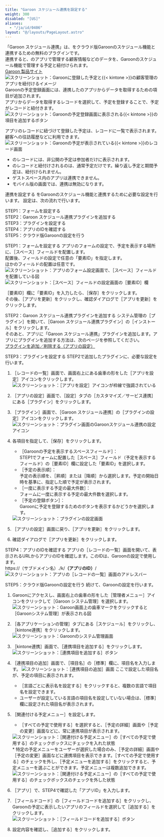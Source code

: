 ```yaml
---
title: "Garoon スケジュール連携を設定する"
weight: 300
disabled: "[US]"
aliases:
  - "/ja/id/0406"
layout: "@/layouts/PageLayout.astro"
---
```




「Garoon スケジュール連携」は、<Kintone />をクラウド版Garoonのスケジュール機能と連携するための無料のプラグインです。  
連携すると、<Kintone />のアプリで管理する顧客情報などのデータを、Garoonのスケジュール機能で管理する予定と紐付けられます。  
[Garoon 製品サイト](https://garoon.cybozu.co.jp/)
<Img src="/k/kintone/img-ja/garoon_schuedule_plugin1.png" alt="スクリーンショット：Garoonに登録した予定と{{&lt; kintone &gt;}}の顧客管理のアプリを紐付けるイメージ" />  
Garoonの予定登録画面には、連携した<Kintone />のアプリからデータを取得するための項目が追加されます。  
アプリからデータを取得するレコードを選択して、予定を登録することで、予定がレコードと紐付きます。
<Img src="/k/kintone/img-ja/garoon_schedule_plugin02.png" alt="スクリーンショット：Garoonの予定登録画面に表示される{{&lt; kintone &gt;}}の項目を追加するボタン" />

アプリのレコードに紐づけて登録した予定は、レコードに一覧で表示されます。  
顧客への往訪履歴などに利用できます。
<Img src="/k/kintone/img-ja/garoon_schuedule_plugin3.png" alt="スクリーンショット：Garoonの予定が表示されている{{&lt; kintone &gt;}}のレコード画面" />

<Note>

* <Kintone />のレコードには、非公開の予定は参加者だけに表示されます。
* <Kintone />のレコードと紐付けされるのは、通常予定だけです。繰り返し予定と期間予定は、紐付けられません。
* ゲストスペース内のアプリは連携できません。
* モバイル版の画面では、連携は無効になります。

</Note>

<Heading id="add_plugin_garoon_schedule_plugin_10">連携を設定する</Heading>
<Kintone />をGaroonのスケジュール機能と連携するために必要な設定を行います。
設定は、次の流れで行います。

STEP1：フォームを設定する  
STEP2：Garoon スケジュール連携プラグインを追加する  
STEP3：プラグインを設定する  
STEP4：アプリのIDを確認する  
STEP5：クラウド版Garoonの設定を行う

<Heading level={3} id="add_plugin_garoon_schedule_plugin_1010">STEP1：フォームを設定する</Heading>
アプリのフォームの設定で、予定を表示する場所に、<Wovn>［スペース］</Wovn>フィールドを配置します。  
配置後、フィールドの設定で任意の「要素ID」を指定します。<Wovn></Wovn>  
ほかのフィールドの配置は任意です。
<Img src="/k/kintone/img-ja/garoon_schuedule_plugin4.png" alt="スクリーンショット：アプリのフォーム設定画面で、［スペース］フィールドを配置している図" />
<Img src="/k/kintone/img-ja/garoon_schuedule_plugin5.png" alt="スクリーンショット：［スペース］フィールドの設定画面の［要素ID］欄" />

<Wovn>［要素ID］</Wovn>欄に「要素ID」を入力したら、<Wovn>［保存］</Wovn>をクリックします。  
その後、<Wovn>［アプリを更新］</Wovn>をクリックし、確認ダイアログで<Wovn>［アプリを更新］</Wovn>をクリックします。

<Heading level={3} id="add_plugin_garoon_schedule_plugin_1020">STEP2：Garoon スケジュール連携プラグインを追加する</Heading>
<Kintone />システム管理の<Wovn>［プラグイン］</Wovn>を開いて、<Wovn>［Garoon スケジュール連携プラグイン］</Wovn>の<Wovn>［インストール］</Wovn>をクリックします。  
そのあと、アプリに「Garoon スケジュール連携」プラグインを追加します。<Wovn></Wovn>アプリにプラグインを追加する方法は、次のページを参照してください。  
[プラグインを追加／削除する（アプリの設定）](/k/ja/id/040566.html)

<Heading level={3} id="add_plugin_garoon_schedule_plugin_1030">STEP3：プラグインを設定する</Heading>
STEP2で追加したプラグインに、必要な設定を行います。

1. <Wovn>［レコードの一覧］</Wovn>画面で、画面右上にある歯車の形をした<Wovn>［アプリを設定］</Wovn>アイコンをクリックします。  
   <Img src="/k/kintone/img/settings_shortcut_icon.png" alt="スクリーンショット：［アプリを設定］アイコンが枠線で強調されている" />

1. <Wovn>［アプリの設定］</Wovn>画面で、<Wovn>［設定］</Wovn>タブの<Wovn>［カスタマイズ／サービス連携］</Wovn>にある<Wovn>［プラグイン］</Wovn>をクリックします。

1. <Wovn>［プラグイン］</Wovn>画面で、<Wovn>［Garoon スケジュール連携］</Wovn>の<Wovn>［プラグインの設定］</Wovn>アイコンをクリックします。
   <Img src="/k/kintone/img-ja/garoon_schedule_plugin17.png" alt="スクリーンショット：プラグイン画面のGaroonスケジュール連携の設定アイコン" />

1. 各項目を指定して、<Wovn>［保存］</Wovn>をクリックします。

    * <Wovn>［Garoonの予定を表示するスペースフィールド］</Wovn>：  
      STEP1でフォームに配置した<Wovn>［スペース］</Wovn>フィールド（予定を表示するフィールド）の<Wovn>［要素ID］</Wovn>欄に設定した「要素ID」を選択します。
    * <Wovn>［予定の表示順］</Wovn>：  
      予定の表示順を、<Wovn>［昇順］</Wovn>または<Wovn>［降順］</Wovn>から選択します。予定の開始日時を基準に、指定した順で予定が表示されます。
    * <Wovn>［一度に表示する予定の最大件数］</Wovn>：  
      フォームに一度に表示する予定の最大件数を選択します。
    * <Wovn>［予定の登録ボタン］</Wovn>：  
      Garoonに予定を登録するためのボタンを表示するかどうかを選択します。
    <Img src="/k/kintone/img-ja/garoon_schuedule_plugin7.png" alt="スクリーンショット：プラグインの設定画面" />

1. <Wovn>［アプリの設定］</Wovn>画面に戻り、<Wovn>［アプリを更新］</Wovn>をクリックします。

1. 確認ダイアログで<Wovn>［アプリを更新］</Wovn>をクリックします。

<Heading level={3} id="add_plugin_garoon_schedule_plugin_1040">STEP4：アプリのIDを確認する</Heading>
アプリの<Wovn>［レコードの一覧］</Wovn>画面を開いて、表示されるURLからアプリのIDを確認します。このIDは、Garoonの設定で使用します。  
https://（サブドメイン名）.<CybozuCom />/k/**（アプリのID）**/
<Img src="/k/kintone/img-ja/garoon_schedule_plugin08.png" alt="スクリーンショット：アプリの［レコードの一覧］画面のアドレスバー" />

<Heading level={3} id="add_plugin_garoon_schedule_plugin_1050">STEP5：クラウド版Garoonの設定を行う</Heading>
続けて、Garoonの設定を行います。

1. Garoonにアクセスし、画面右上の歯車の形をした<Wovn>［管理者メニュー］</Wovn>アイコンをクリックして<Wovn>［Garoon システム管理］</Wovn>を選択します。
   <Img src="/k/kintone/img-ja/garoon_schuedule_plugin9.png" alt="スクリーンショット：Garoon画面上の歯車マークをクリックすると［Garoonシステム管理］が表示される図" />

1. <Wovn>［各アプリケーションの管理］</Wovn>タブにある<Wovn>［スケジュール］</Wovn>をクリックし、<Wovn>［kintone連携］</Wovn>をクリックします。
   <Img src="/k/kintone/img-ja/garoon_schuedule_plugin10.png" alt="スクリーンショット：Garoonのシステム管理画面" />

1. <Wovn>［kintone連携］</Wovn>画面で、<Wovn>［連携項目を追加する］</Wovn>をクリックします。
   <Img src="/k/kintone/img-ja/garoon_schuedule_plugin11.png" alt="スクリーンショット：［連携項目を追加する］ボタン" />

1. <Wovn>［連携項目の追加］</Wovn>画面で、<Wovn>［項目名］</Wovn>の<Wovn>［標準］</Wovn>欄に、項目名を入力します。
   <Img src="/k/kintone/img-ja/garoon_schuedule_plugin13.png" alt="スクリーンショット：［連携項目の追加］画面" />
  ここで設定した項目名が、予定の項目に表示されます。
   <Note>

   * <Wovn>［言語ごとに表示名を設定する］</Wovn>をクリックすると、複数の言語で項目名を設定できます。
   * ユーザーが設定している言語の項目名を設定していない場合は、<Wovn>［標準］</Wovn>欄に設定された項目名が表示されます。

   </Note>

1. <Wovn>［関連付ける予定メニュー］</Wovn>を設定します。

   * <Wovn>［すべての予定で使用する］</Wovn>を選択すると、<Wovn>［予定の詳細］</Wovn>画面や<Wovn>［予定の変更］</Wovn>画面などに、常に連携項目が表示されます。
   <Img src="/k/kintone/img-ja/garoon_schuedule_plugin14.png" alt="スクリーンショット：［関連付ける予定メニュー］の［すべての予定で使用する］のチェックボックスにチェックを入れた状態" />
   * 特定の予定メニューをユーザーが選択した場合のみ、<Wovn>［予定の詳細］</Wovn>画面や<Wovn>［予定の変更］</Wovn>画面などに連携項目を表示できます。<Wovn>［すべての予定で使用する］</Wovn>のチェックを外し、<Wovn>［予定メニューを追加する］</Wovn>をクリックすると、予定メニューを選ぶことができます。予定メニューは複数追加できます。
   <Img src="/k/kintone/img-ja/garoon_schedule_plugin15.png" alt="スクリーンショット：［関連付ける予定メニュー］の［すべての予定で使用する］のチェックボックスのチェックを外した状態" />

1. <Wovn>［<Kintone />アプリ］</Wovn>で、STEP4で確認した「アプリID」を入力します。<Wovn></Wovn><Wovn></Wovn>

1. <Wovn>［フィールドコード］</Wovn>の<Wovn>［フィールドコードを追加する］</Wovn>をクリックし、Garoonの予定に表示したいアプリのフィールドを選択して<Wovn>［追加する］</Wovn>をクリックします。
   <Img src="/k/kintone/img-ja/garoon_schuedule_plugin16.png" alt="スクリーンショット：［フィールドコードを追加する］ボタン" />

1. 設定内容を確認し、<Wovn>［追加する］</Wovn>をクリックします。
